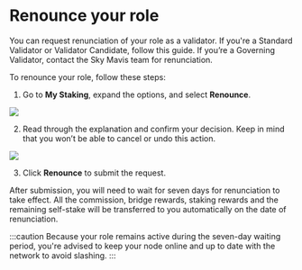 
# Renounce your role
You can request renunciation of your role as a validator. If you're a Standard Validator or Validator Candidate, follow this guide. If you’re a Governing Validator, contact the Sky Mavis team for renunciation.

To renounce your role, follow these steps:
1. Go to **My Staking**, expand the options, and select **Renounce**.

<img src={StepOne} width={480} />

2. Read through the explanation and confirm your decision. Keep in mind that you won’t be able to cancel or undo this action.

<img src={StepTwo} width={560} />

3. Click **Renounce** to submit the request.

After submission, you will need to wait for seven days for renunciation to take effect. All the commission, bridge rewards, staking rewards and the remaining self-stake will be transferred to you automatically on the date of renunciation.

:::caution
Because your role remains active during the seven-day waiting period, you're advised to keep your node online and up to date with the network to avoid slashing.
:::